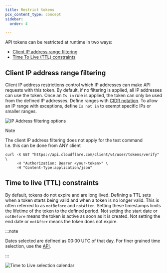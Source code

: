 ```yaml
---
title: Restrict tokens
pcx_content_type: concept
sidebar:
  order: 4

---
```


API tokens can be restricted at runtime in two ways:

* [Client IP address range filtering](#client-ip-address-range-filtering)
* [Time To Live (TTL) constraints](#time-to-live-ttl-constraints)

## Client IP address range filtering

Client IP address restrictions control which IP addresses can make API requests with this token. By default, if no filtering is applied, all IP addresses can use the token. Once an `Is in` rule is applied, the token can only be used from the defined IP addresses. Define ranges with [CIDR notation](https://en.wikipedia.org/wiki/Classless_Inter-Domain_Routing#CIDR_notation). To allow an IP range with exceptions, define `Is not in` to exempt specific IPs or smaller ranges.

![IP Address filtering options](~/assets/images/fundamentals/api/ip-filter.png)

> [!NOTE]  
> The client IP address filtering does not apply for the test command   
> I.e. this can be done from ANY client 
> ```
> curl -X GET "https://api.cloudflare.com/client/v4/user/tokens/verify" \
>      -H "Authorization: Bearer <your-token>" \
>      -H "Content-Type:application/json"
> ```


## Time to live (TTL) constraints

By default, tokens do not expire and are long lived. Defining a TTL sets when a token starts being valid and when a token is no longer valid. This is often referred to as `notBefore` and `notAfter`. Setting these timestamps limits the lifetime of the token to the defined period. Not setting the start date or `notBefore` means the token is active as soon as it is created. Not setting the end date or `notAfter` means the token does not expire.

:::note


Dates selected are defined as 00:00 UTC of that day. For finer grained time selection, use the [API](/fundamentals/api/).


:::

![Time to Live selection calendar](~/assets/images/fundamentals/api/ttl.png)
